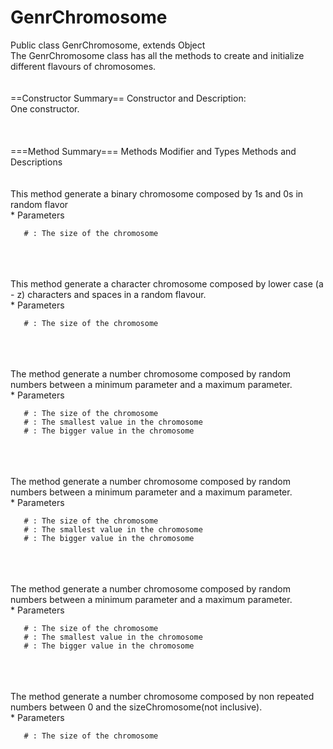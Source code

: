 = GenrChromosome =

Public class GenrChromosome, extends Object <br>
The GenrChromosome class has all the methods to create and initialize different flavours of chromosomes.
<br>
<br>
<br>
==Constructor Summary== 
Constructor and Description:<br>
One constructor.<br>
{{{GenrChromosome(PApplet theParent)}}}
<br>
<br>
<br>
===Method Summary===
Methods Modifier and Types
Methods and Descriptions
<br>
<br>
{{{int[] BinaryChromosome(int sizeChromosome)}}}<br>
This method generate a binary chromosome composed by 1s and 0s in random flavor
<br>
 * Parameters
    # {{{sizeChromosome}}}: The size of the chromosome
<br>
<br>
{{{char[] CharChromosome(int sizeChromosome)}}}<br>
This method generate a character chromosome composed by lower case (a - z) characters and spaces in a random flavour.
<br>
 * Parameters
    # {{{sizeChromosome}}}: The size of the chromosome
<br>
<br>
{{{double[] NumberChromosome(int sizeChromosome, double minParam, double maxParam)}}}<br>
The method generate a number chromosome composed by random numbers between a minimum parameter and a maximum parameter.
<br>
 * Parameters
    # {{{sizeChromosome}}}: The size of the chromosome
    # {{{minParam      }}}: The smallest value in the chromosome
    # {{{maxParam      }}}: The bigger value in the chromosome
<br>
<br>
{{{float[] NumberChromosome(int sizeChromosome, float minParam, float maxParam)}}}<br>
The method generate a number chromosome composed by random numbers between a minimum parameter and a maximum parameter.
<br>
 * Parameters
    # {{{sizeChromosome}}}: The size of the chromosome
    # {{{minParam      }}}: The smallest value in the chromosome
    # {{{maxParam      }}}: The bigger value in the chromosome
<br>
<br>
{{{int[] NumberChromosome(int sizeChromosome, int minParam, int maxParam)}}}<br>
The method generate a number chromosome composed by random numbers between a minimum parameter and a maximum parameter.
<br>
 * Parameters
    # {{{sizeChromosome}}}: The size of the chromosome
    # {{{minParam      }}}: The smallest value in the chromosome
    # {{{maxParam      }}}: The bigger value in the chromosome
<br>
<br>
{{{int[] NumberChromosomeSwap(int sizeChromosome)}}}<br>
The method generate a number chromosome composed by non repeated numbers between 0 and the sizeChromosome(not inclusive).
<br>
 * Parameters
    # {{{sizeChromosome}}}: The size of the chromosome
<br>
<br>